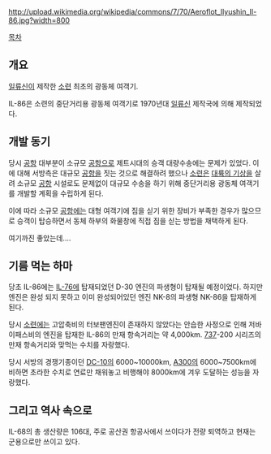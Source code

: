 http://upload.wikimedia.org/wikipedia/commons/7/70/Aeroflot_Ilyushin_Il-86.jpg?width=800

[[목차]]

== 개요 ==

[[일류신]]이 제작한 [[소련]] 최초의 광동체 여객기.

IL-86은 소련의 중단거리용 광동체 여객기로 1970년대 [[일류신]] 제작국에 의해 제작되었다.

== 개발 동기 ==

당시 [[공항]] 대부분이 소규모 [[공항]]으로 제트시대의 승객 대량수송에는 문제가 있었다. 이에 대해 서방측은 대규모 [[공항]]을 짓는 것으로 해결하려 했으나 [[소련]]은 [[대륙의 기상]]을 살려 소규모 [[공항]] 시설로도 문제없이 대규모 수송을 하기 위해 중단거리용 광동체 여객기를 개발할 계획을 수립하게 된다.

이에 따라 소규모 [[공항]]에는 대형 여객기에 짐을 싣기 위한 장비가 부족한 경우가 많으므로 승객이 탑승하면서 동체 하부의 화물창에 직접 짐을 싣는 방법을 채택하게 된다.

여기까진 좋았는데....

== 기름 먹는 하마 ==

당초 IL-86에는 [[IL-76]]에 탑재되었던 D-30 엔진의 파생형이 탑재될 예정이었다. 하지만 엔진은 완성 되지 못하고 이미 완성되어있던 엔진 NK-8의 파생형 NK-86을 탑재하게 된다.

당시 [[소련]]에는 고압축비의 터보팬엔진이 존재하지 않았다는 안습한 사정으로 인해 저바이패스비의 엔진을 탑재한 IL-86의 만재 항속거리는 약 4,000km. [[737]]-200 시리즈의 만재 항속거리와 맞먹는 수치를 자랑했다.

당시 서방의 경쟁기종이던 [[DC-10]]의 6000~10000km, [[A300]]의 6000~7500km에 비하면 초라한 수치로 연료만 채워놓고 비행해야 8000km에 겨우 도달하는 성능을 자랑했다.

== 그리고 역사 속으로 ==

IL-68의 총 생산량은 106대, 주로 공산권 항공사에서 쓰이다가 전량 퇴역하고 현재는 군용으로만 쓰이고 있다.
